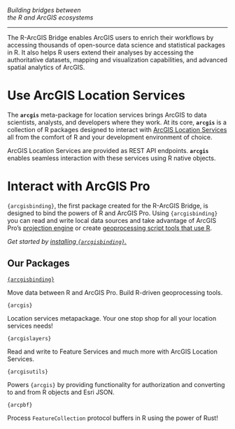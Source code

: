 


:::{.fs-1 .fw-lighter .text-center .mt-4}
_Building bridges between 
<br>the R and ArcGIS ecosystems_ 
:::
<hr>

The R-ArcGIS Bridge enables ArcGIS users to enrich their workflows by accessing thousands of open-source data science and statistical packages in R.
It also helps R users extend their analyses by accessing the authoritative datasets, mapping and visualization capabilities, and advanced spatial analytics of ArcGIS.

# Use ArcGIS Location Services 

The **`arcgis`** meta-package for location services brings ArcGIS to data scientists, analysts, and developers where they work. At its core, **`arcgis`** is a collection of R packages designed to interact with [ArcGIS Location Services](https://developers.arcgis.com/documentation/mapping-apis-and-services/) all from the comfort of R and your development environment of choice. 

ArcGIS Location Services are provided as REST API endpoints. **`arcgis`** enables seamless interaction with these services using R native objects.

<!-- 
Nick: Below this, suggest a bulleted list of a few of the location services, using the language of the developers doc:
- Data hosting
- Geocoding
- Routing

Josiah: we only support data hosting so we cannot mention any of these other options

-->
# Interact with ArcGIS Pro

`{arcgisbinding}`, the first package created for the R-ArcGIS Bridge, is designed to bind the powers of R and ArcGIS Pro. Using `{arcgisbinding}` you can read and write local data sources and take advantage of ArcGIS Pro's [projection engine](https://github.com/Esri/projection-engine-db-doc) or create [geoprocessing script tools that use R](geoprocessing-tools.qmd). 

_Get started by [installing `{arcgisbinding}`.](arcgisbinding/installing-arcgisbinding.qmd)_

## Our Packages

::: {layout-ncol=2}

::: {.card}
[`{arcgisbinding}`](https://github.com/R-ArcGIS/r-bridge)

Move data between R and ArcGIS Pro.  Build R-driven geoprocessing tools.
:::

::: {.card}
`{arcgis}`

Location services metapackage. Your one stop shop for all your location services needs! 
:::

::: {.card}
`{arcgislayers}`

Read and write to Feature Services and much more with ArcGIS Location Services.
:::


::: {.card}
`{arcgisutils}`

Powers `{arcgis}` by providing functionality for authorization and converting to and from R objects and Esri JSON.
:::


::: {.card}
`{arcpbf}`

Process `FeatureCollection` protocol buffers in R using the power of Rust! 
:::

:::
